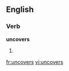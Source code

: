 
==English==

===Verb===
'''uncovers'''

# {{third-person singular of|[[uncover]]}}

[[fr:uncovers]]
[[vi:uncovers]]